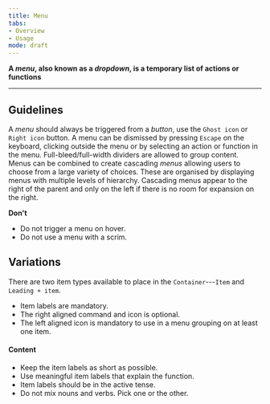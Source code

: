 ```yaml
---
title: Menu
tabs: 
- Overview
- Usage
mode: draft
---
```



**A *menu*, also known as a *dropdown*, is a temporary list of actions or functions**
<!--One to two sentences as an introduction to the component-->

***

## Guidelines
<!--List how to use it, sizes, widths, grid interactions, color allowances -->
A *menu* should always be triggered from a *button*, use the `Ghost icon` or `Right icon` button. A menu can be dismissed by pressing `Escape` on the keyboard, clicking outside the menu or by selecting an action or function in the menu. Full-bleed/full-width dividers are allowed to group content. Menus can be combined to create cascading *menus* allowing users to choose from a large variety of choices. These are organised by displaying menus with multiple levels of hierarchy. Cascading menus appear to the right of the parent and only on the left if there is no room for expansion on the right. 




**Don't**
<!--Bullet point list if needed -->
* Do not trigger a menu on hover. 
* Do not use a menu with a scrim.


## Variations 
<!--One ### heading per frame in Figma, explaining each component in that frame. One 'content' section per variation if needed -->

<Embed url="https://www.figma.com/file/0bGXR2sCwMVSDNyyzu5BXrO5/Desktop-UI?node-id=1%3A11&viewport=481%2C599%2C0.27230390906333923" />  


There are two item types available to place in the `Container`---`Item` and `Leading + item`. 

* Item labels are mandatory. 
* The right aligned command and icon is optional. 
* The left aligned icon is mandatory to use in a menu grouping on at least one item. 


#### Content

* Keep the item labels as short as possible. 
* Use meaningful item labels that explain the function.
* Item labels should be in the active tense. 
* Do not mix nouns and verbs. Pick one or the other. 
